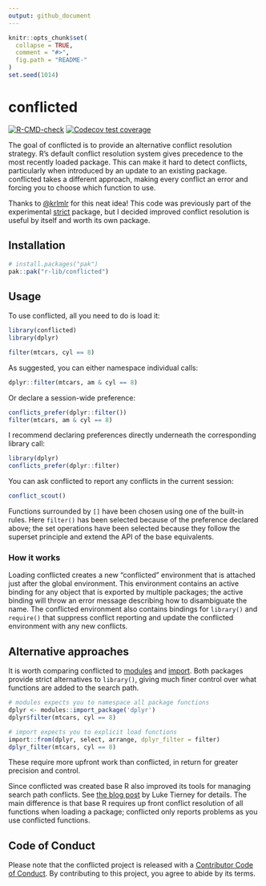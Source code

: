 ```yaml
---
output: github_document
---
```


<!-- README.md is generated from README.Rmd. Please edit that file -->

```r
knitr::opts_chunk$set(
  collapse = TRUE,
  comment = "#>",
  fig.path = "README-"
)
set.seed(1014)
```

# conflicted

<!-- badges: start -->
[![R-CMD-check](https://github.com/r-lib/conflicted/actions/workflows/R-CMD-check.yaml/badge.svg)](https://github.com/r-lib/conflicted/actions/workflows/R-CMD-check.yaml)
[![Codecov test coverage](https://codecov.io/gh/r-lib/conflicted/branch/main/graph/badge.svg)](https://app.codecov.io/gh/r-lib/conflicted?branch=main)
<!-- badges: end -->

The goal of conflicted is to provide an alternative conflict resolution strategy. R's default conflict resolution system gives precedence to the most recently loaded package. This can make it hard to detect conflicts, particularly when introduced by an update to an existing package. conflicted takes a different approach, making every conflict an error and forcing you to choose which function to use.

Thanks to [\@krlmlr](https://github.com/krlmlr) for this neat idea! This code was previously part of the experimental [strict](https://github.com/hadley/strict) package, but I decided improved conflict resolution is useful by itself and worth its own package.

## Installation

```r
# install.packages("pak")
pak::pak("r-lib/conflicted")
```

## Usage

To use conflicted, all you need to do is load it:

```r
library(conflicted)
library(dplyr)

filter(mtcars, cyl == 8)
```

As suggested, you can either namespace individual calls:

```r
dplyr::filter(mtcars, am & cyl == 8)
```

Or declare a session-wide preference:

```r
conflicts_prefer(dplyr::filter())
filter(mtcars, am & cyl == 8)
```

I recommend declaring preferences directly underneath the corresponding library call:

```r
library(dplyr)
conflicts_prefer(dplyr::filter)
```

You can ask conflicted to report any conflicts in the current session:

```r
conflict_scout()
```

Functions surrounded by `[]` have been chosen using one of the built-in rules. Here `filter()` has been selected because of the preference declared above; the set operations have been selected because they follow the superset principle and extend the API of the base equivalents.

### How it works

Loading conflicted creates a new "conflicted" environment that is attached just after the global environment. This environment contains an active binding for any object that is exported by multiple packages; the active binding will throw an error message describing how to disambiguate the name. The conflicted environment also contains bindings for `library()` and `require()` that suppress conflict reporting and update the conflicted environment with any new conflicts.

## Alternative approaches

It is worth comparing conflicted to [modules](https://github.com/klmr/modules) and [import](https://github.com/rticulate/import). Both packages provide strict alternatives to `library()`, giving much finer control over what functions are added to the search path. 

```r
# modules expects you to namespace all package functions
dplyr <- modules::import_package('dplyr')
dplyr$filter(mtcars, cyl == 8)

# import expects you to explicit load functions
import::from(dplyr, select, arrange, dplyr_filter = filter)
dplyr_filter(mtcars, cyl == 8)
```

These require more upfront work than conflicted, in return for greater precision and control.

Since conflicted was created base R also improved its tools for managing search path conflicts. See [the blog post](https://developer.r-project.org/Blog/public/2019/03/19/managing-search-path-conflicts/) by Luke Tierney for details. The main difference is that base R requires up front conflict resolution of all functions when loading a package; conflicted only reports problems as you use conflicted functions.

## Code of Conduct

Please note that the conflicted project is released with a [Contributor Code of Conduct](https://conflicted.r-lib.org/CODE_OF_CONDUCT.html). By contributing to this project, you agree to abide by its terms.
